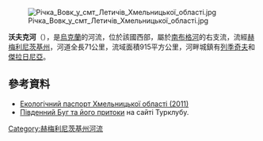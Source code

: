 {{no footnotes|time=2015-09-15T07:10:25+00:00}}
[[Image:Річка_Вовк_у_смт_Летичів_Хмельницької_області.jpg|right]]

'''沃夫克河'''（{{lang-uk|Вовк}}），是[[烏克蘭|烏克蘭]]的河流，位於該國西部，屬於[[南布格河|南布格河]]的右支流，流經[[赫梅利尼茨基州|赫梅利尼茨基州]]，河道全長71公里，流域面積915平方公里，河畔城鎮有[[列季奇夫|列季奇夫]]和[[傑拉日尼亞|傑拉日尼亞]]。

==參考資料==
* [http://www.menr.gov.ua/media/files/ecopassport2011/Hmelnitska_Ekopasport_2011.pdf Екологічний паспорт Хмельницької області (2011)]{{dead link|date=2018年3月 |bot=InternetArchiveBot |fix-attempted=yes }}
* [http://www.tourclub.com.ua/ru/info/local-lore/southern_buh/tributaries_southern_buh Південний Буг та його притоки] {{Wayback|url=http://www.tourclub.com.ua/ru/info/local-lore/southern_buh/tributaries_southern_buh |date=20190318021336 }} на сайті Турклубу.

{{DEFAULTSORT:Вовк}}
[[Category:赫梅利尼茨基州河流|Category:赫梅利尼茨基州河流]]


{{Ukraine-river-stub}}